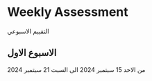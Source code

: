 # Weekly Assessment

التقييم الاسبوعي


## الاسبوع الاول

من الاحد 15 سبتمبر 2024 الى السبت 21 سبتمبر 2024

